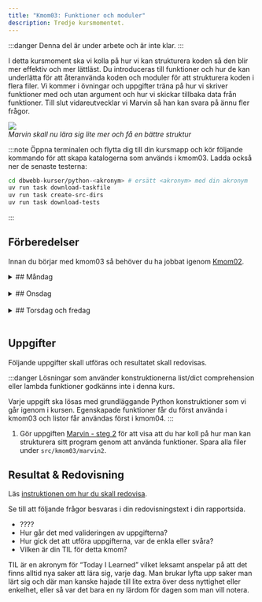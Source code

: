 ```yaml
---
title: "Kmom03: Funktioner och moduler"
description: Tredje kursmomentet.
---
```



:::danger
Denna del är under arbete och är inte klar.
:::

I detta kursmoment ska vi kolla på hur vi kan strukturera koden så den blir mer effektiv och mer lättläst. Du introduceras till funktioner och hur de kan underlätta för att återanvända koden och moduler för att strukturera koden i flera filer. Vi kommer i övningar och uppgifter träna på hur vi skriver funktioner med och utan argument och hur vi skickar tillbaka data från funktioner. Till slut vidareutvecklar vi Marvin så han kan svara på ännu fler frågor.

![](/website/img/func-module.png)  
*Marvin skall nu lära sig lite mer och få en bättre struktur*

:::note
Öppna terminalen och flytta dig till din kursmapp och kör följande kommando för att skapa katalogerna som används i kmom03. Ladda också ner de senaste testerna:


```bash
cd dbwebb-kurser/python-<akronym> # ersätt <akronym> med din akronym
uv run task download-taskfile
uv run task create-src-dirs
uv run task download-tests
```
:::


## Förberedelser
Innan du börjar med kmom03 så behöver du ha jobbat igenom [Kmom02](/website/kmom/kmom02).
<br/>



<details>
<summary>
## Måndag
</summary>

:::tip
När du ska jobba med kursen är det lättast om du öppnar VSCode från terminalen innan du börjar jobba.

```bash
cd dbwebb-kurser/python-<din akronym>
code .
```

Använd `practice` mappen i kmom03 katalogen för att skriva övningskod.
:::


#### Att göra

Vi fortsätter att läsa i boken [Python for Everybody: Exploring data in Python3](/website/laromaterial/böcker/).

<Steps>  

1. Läs och jobba igenom följande kapitel i boken (alternativt kolla på videorna):
    * Ch4 Function

    :::tip
    Vi påminner om att det inte räcker inte med att bara läsa. Du behöver  experimentera med koden. Gör övningarna i boken. Testa ändra saker och se vad som händer. 
    :::

1. Titta på de videor som börjar med 3 i videoserien [Lär dig Python](https://www.youtube.com/playlist?list=PLKtP9l5q3ce93pTlN_dnDpsTwGLCXJEpd) som är tätt kopplat till kursmaterialet.

1. Jobba igenom artikeln/övningen [Funktioner, argument och returvärden](../laromaterial/övning/funktioner-argument-och-returvarden) för att träna på hur du skapar funktioner. De exempelprogram du gör kan du spara i ditt kursrepo under `src/kmom03/practice`

2. Jobba igenom övningen [LEGB regeln och scopes i Python](../laromaterial/övning/legb-regeln-och-scopes) som handlar hur python hanterar scope och var variabler är tillgängliga. De exempelprogram du gör kan du spara i ditt kursrepo under `src/kmom03/practice`

3. Jobba igenom artikeln/övningen [Moduler i Python](../laromaterial/övning/moduler-i-python) för att bekanta dig med ett sätt att strukturera koden i Python. De exempelprogram du gör kan du spara i ditt kursrepo under `me/kmom03/functions` då koden bygger på förra övningen.

</Steps>


</details>
<br/>



<details>
<summary>
## Onsdag
</summary>

Jobba igenom [seminarium kmom03](/website/laromaterial/seminarium/kmom03). Det görs på onsdagens lektion.

</details>
<br/>


<details>
<summary>
## Torsdag och fredag
</summary>


### Att göra

<Steps>

1. Gör uppgiften [Python med funktioner och moduler](../laromaterial/uppgift/python-med-funktioner) för att träna på olika typer av funktioner, med och utan argument. 

1. Lös uppgifterna under [Uppgifter](#uppgifter).

</Steps>

</details>
<br/>


## Uppgifter

Följande uppgifter skall utföras och resultatet skall redovisas.

:::danger
Lösningar som använder konstruktionerna list/dict comprehension eller lambda funktioner godkänns inte i denna kurs.

Varje uppgift ska lösas med grundläggande Python konstruktioner som vi går igenom i kursen. Egenskapade funktioner får du först använda i kmom03 och listor får användas först i kmom04.
:::

1. Gör uppgiften [Marvin - steg 2](../laromaterial/uppgift/marvin2) för att visa att du har koll på hur man kan strukturera sitt program genom att använda funktioner. Spara alla filer under `src/kmom03/marvin2`.




## Resultat & Redovisning
Läs [instruktionen om hur du skall redovisa](/website/laromaterial/instruktion/resultat-och-redovisning).

Se till att följande frågor besvaras i din redovisningstext i din rapportsida.

- ????
- Hur går det med valideringen av uppgifterna?
- Hur gick det att utföra uppgifterna, var de enkla eller svåra?
- Vilken är din TIL för detta kmom?

TIL är en akronym för “Today I Learned” vilket leksamt anspelar på att det finns alltid nya saker att lära sig, varje dag. Man brukar lyfta upp saker man lärt sig och där man kanske hajade till lite extra över dess nyttighet eller enkelhet, eller så var det bara en ny lärdom för dagen som man vill notera.


